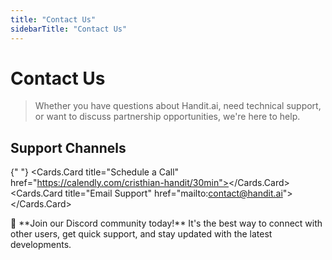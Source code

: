 ```yaml
---
title: "Contact Us"
sidebarTitle: "Contact Us"
---
```



# Contact Us

> Whether you have questions about Handit.ai, need technical support, or want to discuss partnership opportunities, we're here to help.

## Support Channels

<Cards>
  <Cards.Card
    title="Discord Community"
    href="https://discord.gg/M6su47HZ"
  >
  </Cards.Card>

{" "}
<Cards.Card title="Schedule a Call" href="https://calendly.com/cristhian-handit/30min"></Cards.Card>
<Cards.Card title="Email Support" href="mailto:contact@handit.ai"></Cards.Card>

</Cards>

<Callout type="success">
  🎉 **Join our Discord community today!** It's the best way to connect with
  other users, get quick support, and stay updated with the latest developments.
</Callout>